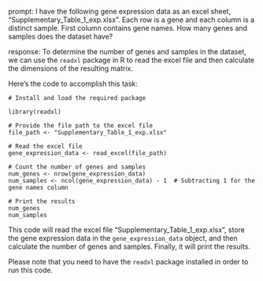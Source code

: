 prompt:
I have the following gene expression data as an excel sheet,  "Supplementary_Table_1_exp.xlsx". Each row is a gene and each column is a distinct sample. First column contains gene names. How many genes and samples does the dataset have?

response:
To determine the number of genes and samples in the dataset, we can use the `readxl` package in R to read the excel file and then calculate the dimensions of the resulting matrix.

Here's the code to accomplish this task:

```
# Install and load the required package

library(readxl)

# Provide the file path to the excel file
file_path <- "Supplementary_Table_1_exp.xlsx"

# Read the excel file
gene_expression_data <- read_excel(file_path)

# Count the number of genes and samples
num_genes <- nrow(gene_expression_data)
num_samples <- ncol(gene_expression_data) - 1  # Subtracting 1 for the gene names column

# Print the results
num_genes
num_samples
```

This code will read the excel file "Supplementary_Table_1_exp.xlsx", store the gene expression data in the `gene_expression_data` object, and then calculate the number of genes and samples. Finally, it will print the results.

Please note that you need to have the `readxl` package installed in order to run this code.
